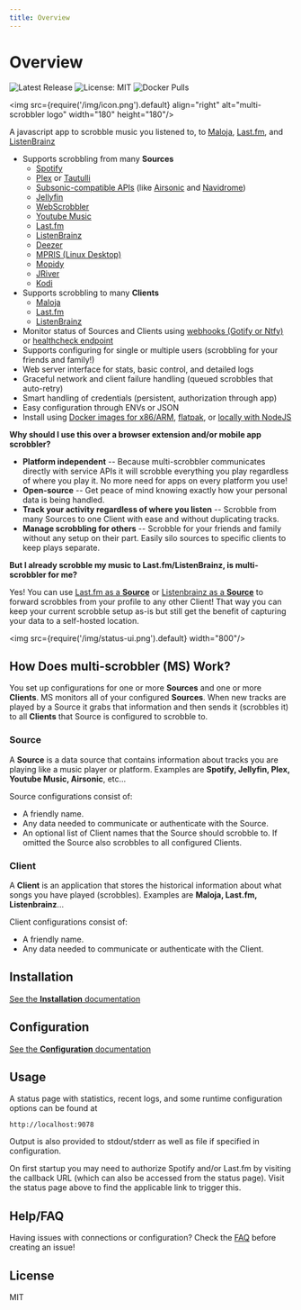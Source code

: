 ```yaml
---
title: Overview
---
```


# Overview

![Latest Release](https://img.shields.io/github/v/release/foxxmd/multi-scrobbler)
![License: MIT](https://img.shields.io/badge/License-MIT-yellow.svg)
![Docker Pulls](https://img.shields.io/docker/pulls/foxxmd/multi-scrobbler)

<img src={require('/img/icon.png').default} align="right" alt="multi-scrobbler logo" width="180" height="180"/>

A javascript app to scrobble music you listened to, to [Maloja](https://github.com/krateng/maloja), [Last.fm](https://www.last.fm), and [ListenBrainz](https://listenbrainz.org)

* Supports scrobbling from many **Sources**
    * [Spotify](docs/configuration#spotify)
    * [Plex](docs/configuration#plex) or [Tautulli](docs/configuration#tautulli)
    * [Subsonic-compatible APIs](docs/configuration#subsonic) (like [Airsonic](https://airsonic.github.io/) and [Navidrome](https://www.navidrome.org/))
    * [Jellyfin](docs/configuration#jellyfin)
    * [WebScrobbler](docs/configuration#webscrobbler)
    * [Youtube Music](docs/configuration#youtube-music)
    * [Last.fm](docs/configuration#lastfm-source)
    * [ListenBrainz](docs/configuration#listenbrainz--source-)
    * [Deezer](docs/configuration#deezer)
    * [MPRIS (Linux Desktop)](docs/configuration#mpris)
    * [Mopidy](docs/configuration#mopidy)
    * [JRiver](docs/configuration#jriver)
    * [Kodi](docs/configuration#kodi)
* Supports scrobbling to many **Clients**
    * [Maloja](docs/configuration#maloja)
    * [Last.fm](docs/configuration#lastfm)
    * [ListenBrainz](docs/configuration#listenbrainz)
* Monitor status of Sources and Clients using [webhooks (Gotify or Ntfy)](docs/configuration#webhook-configurations) or [healthcheck endpoint](docs/configuration#health-endpoint)
* Supports configuring for single or multiple users (scrobbling for your friends and family!)
* Web server interface for stats, basic control, and detailed logs
* Graceful network and client failure handling (queued scrobbles that auto-retry)
* Smart handling of credentials (persistent, authorization through app)
* Easy configuration through ENVs or JSON
* Install using [Docker images for x86/ARM](docs/installation#docker), [flatpak](docs/installation#flatpak), or [locally with NodeJS](docs/installation#nodejs)

**Why should I use this over a browser extension and/or mobile app scrobbler?**

* **Platform independent** -- Because multi-scrobbler communicates directly with service APIs it will scrobble everything you play regardless of where you play it. No more need for apps on every platform you use!
* **Open-source** -- Get peace of mind knowing exactly how your personal data is being handled.
* **Track your activity regardless of where you listen** -- Scrobble from many Sources to one Client with ease and without duplicating tracks.
* **Manage scrobbling for others** -- Scrobble for your friends and family without any setup on their part. Easily silo sources to specific clients to keep plays separate.

**But I already scrobble my music to Last.fm/ListenBrainz, is multi-scrobbler for me?**

Yes! You can use [Last.fm as a **Source**](docs/configuration#lastfm--source-) or [Listenbrainz as a **Source**](docs/configuration#listenbrainz--source-) to forward scrobbles from your profile to any other Client! That way you can keep your current scrobble setup as-is but still get the benefit of capturing your data to a self-hosted location.

<img src={require('/img/status-ui.png').default} width="800"/>

## How Does multi-scrobbler (MS) Work?

You set up configurations for one or more **Sources** and one or more **Clients**. MS monitors all of your configured **Sources**. When new tracks are played by a Source it grabs that information and then sends it (scrobbles it) to all **Clients** that Source is configured to scrobble to.

### Source

A **Source** is a data source that contains information about tracks you are playing like a music player or platform. Examples are **Spotify, Jellyfin, Plex, Youtube Music, Airsonic**, etc...

Source configurations consist of:

* A friendly name.
* Any data needed to communicate or authenticate with the Source.
* An optional list of Client names that the Source should scrobble to. If omitted the Source also scrobbles to all configured Clients.

### Client

A **Client** is an application that stores the historical information about what songs you have played (scrobbles). Examples are **Maloja, Last.fm, Listenbrainz**...

Client configurations consist of:

* A friendly name.
* Any data needed to communicate or authenticate with the Client.

## Installation

[See the **Installation** documentation](docs/installation)

## Configuration

[See the **Configuration** documentation](docs/configuration)

## Usage

A status page with statistics, recent logs, and some runtime configuration options can be found at

```
http://localhost:9078
```
Output is also provided to stdout/stderr as well as file if specified in configuration.

On first startup you may need to authorize Spotify and/or Last.fm by visiting the callback URL (which can also be accessed from the status page). Visit the status page above to find the applicable link to trigger this.

## Help/FAQ

Having issues with connections or configuration? Check the [FAQ](docs/FAQ) before creating an issue!

## License

MIT
